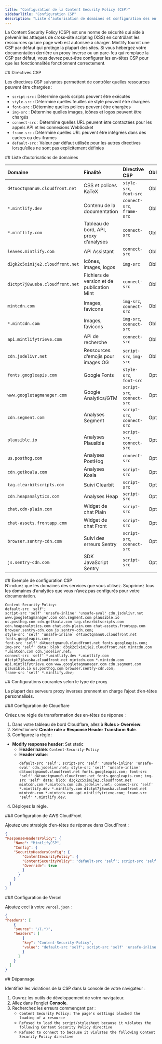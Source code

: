 ```yaml
---
title: "Configuration de la Content Security Policy (CSP)"
sidebarTitle: "Configuration CSP"
description: "Liste d’autorisation de domaines et configuration des en-têtes pour les proxys inverses, pare-feu et réseaux appliquant des politiques de sécurité strictes"
---
```


La Content Security Policy (CSP) est une norme de sécurité qui aide à prévenir les attaques de cross-site scripting (XSS) en contrôlant les ressources qu’une page web est autorisée à charger. Mintlify fournit une CSP par défaut qui protège la plupart des sites. Si vous hébergez votre documentation derrière un proxy inverse ou un pare-feu qui remplace la CSP par défaut, vous devrez peut-être configurer les en-têtes CSP pour que les fonctionnalités fonctionnent correctement.

<div id="csp-directives">
  ## Directives CSP
</div>

Les directives CSP suivantes permettent de contrôler quelles ressources peuvent être chargées :

- `script-src` : Détermine quels scripts peuvent être exécutés
- `style-src` : Détermine quelles feuilles de style peuvent être chargées
- `font-src` : Détermine quelles polices peuvent être chargées
- `img-src` : Détermine quelles images, icônes et logos peuvent être chargés
- `connect-src` : Détermine quelles URL peuvent être contactées pour les appels API et les connexions WebSocket
- `frame-src` : Détermine quelles URL peuvent être intégrées dans des cadres ou des iframes
- `default-src` : Valeur par défaut utilisée pour les autres directives lorsqu’elles ne sont pas explicitement définies

<div id="domain-whitelist">
  ## Liste d’autorisations de domaines
</div>

| Domaine | Finalité | Directive CSP | Obligatoire |
|:-------|:--------|:--------------|:-------|
| `d4tuoctqmanu0.cloudfront.net` | CSS et polices KaTeX | `style-src`, `font-src` | Obligatoire |
| `*.mintlify.dev` | Contenu de la documentation | `connect-src`, `frame-src` | Obligatoire |
| `*.mintlify.com` | Tableau de bord, API, proxy d’analyses | `connect-src` | Obligatoire |
| `leaves.mintlify.com` | API Assistant | `connect-src` | Obligatoire |
| `d3gk2c5xim1je2.cloudfront.net` | Icônes, images, logos | `img-src` | Obligatoire |
| `d1ctpt7j8wusba.cloudfront.net` | Fichiers de version et de publication Mint | `connect-src` | Obligatoire |
| `mintcdn.com` | Images, favicons | `img-src`, `connect-src` | Obligatoire |
| `*.mintcdn.com` | Images, favicons | `img-src`, `connect-src` | Obligatoire |
| `api.mintlifytrieve.com` | API de recherche | `connect-src` | Obligatoire |
| `cdn.jsdelivr.net` | Ressources d’emojis pour images OG | `script-src`, `img-src` | Obligatoire |
| `fonts.googleapis.com` | Google Fonts | `style-src`, `font-src` | Optionnel |
| `www.googletagmanager.com` | Google Analytics/GTM | `script-src`, `connect-src` | Optionnel |
| `cdn.segment.com` | Analyses Segment | `script-src`, `connect-src` | Optionnel |
| `plausible.io` | Analyses Plausible | `script-src`, `connect-src` | Optionnel |
| `us.posthog.com` | Analyses PostHog | `connect-src` | Optionnel |
| `cdn.getkoala.com` | Analyses Koala | `script-src` | Optionnel |
| `tag.clearbitscripts.com` | Suivi Clearbit | `script-src` | Optionnel |
| `cdn.heapanalytics.com` | Analyses Heap | `script-src` | Optionnel |
| `chat.cdn-plain.com` | Widget de chat Plain | `script-src` | Optionnel |
| `chat-assets.frontapp.com` | Widget de chat Front | `script-src` | Optionnel |
| `browser.sentry-cdn.com` | Suivi des erreurs Sentry | `script-src`, `connect-src` | Optionnel |
| `js.sentry-cdn.com` | SDK JavaScript Sentry | `script-src` | Optionnel |

<div id="example-csp-configuration">
  ## Exemple de configuration CSP
</div>

<Note>
  N’incluez que les domaines des services que vous utilisez. Supprimez tous les domaines d’analytics que vous n’avez pas configurés pour votre documentation.
</Note>

```text wrap
Content-Security-Policy:
default-src 'self';
script-src 'self' 'unsafe-inline' 'unsafe-eval' cdn.jsdelivr.net www.googletagmanager.com cdn.segment.com plausible.io
us.posthog.com cdn.getkoala.com tag.clearbitscripts.com cdn.heapanalytics.com chat.cdn-plain.com chat-assets.frontapp.com
browser.sentry-cdn.com js.sentry-cdn.com;
style-src 'self' 'unsafe-inline' d4tuoctqmanu0.cloudfront.net fonts.googleapis.com;
font-src 'self' d4tuoctqmanu0.cloudfront.net fonts.googleapis.com;
img-src 'self' data: blob: d3gk2c5xim1je2.cloudfront.net mintcdn.com *.mintcdn.com cdn.jsdelivr.net;
connect-src 'self' *.mintlify.dev *.mintlify.com d1ctpt7j8wusba.cloudfront.net mintcdn.com *.mintcdn.com
api.mintlifytrieve.com www.googletagmanager.com cdn.segment.com plausible.io us.posthog.com browser.sentry-cdn.com;
frame-src 'self' *.mintlify.dev;
```

<div id="common-configurations-by-proxy-type">
  ## Configurations courantes selon le type de proxy
</div>

La plupart des serveurs proxy inverses prennent en charge l’ajout d’en-têtes personnalisés.

<div id="cloudflare-configuration">
  ### Configuration de Cloudflare
</div>

Créez une règle de transformation des en-têtes de réponse :

1. Dans votre tableau de bord Cloudflare, allez à **Rules > Overview**.
2. Sélectionnez **Create rule > Response Header Transform Rule**.
3. Configurez la règle :

- **Modify response header**: Set static
  - **Header name**: `Content-Security-Policy`
  - **Header value**:
    ```text wrap
    default-src 'self'; script-src 'self' 'unsafe-inline' 'unsafe-eval' cdn.jsdelivr.net; style-src 'self' 'unsafe-inline' d4tuoctqmanu0.cloudfront.net fonts.googleapis.com; font-src 'self' d4tuoctqmanu0.cloudfront.net fonts.googleapis.com; img-src 'self' data: blob: d3gk2c5xim1je2.cloudfront.net mintcdn.com *.mintcdn.com cdn.jsdelivr.net; connect-src 'self' *.mintlify.dev *.mintlify.com d1ctpt7j8wusba.cloudfront.net mintcdn.com *.mintcdn.com api.mintlifytrieve.com; frame-src 'self' *.mintlify.dev;
    ```

4. Déployez la règle.

<div id="aws-cloudfront-configuration">
  ### Configuration de AWS CloudFront
</div>

Ajoutez une stratégie d’en-têtes de réponse dans CloudFront :

```json
{
"ResponseHeadersPolicy": {
    "Name": "MintlifyCSP",
    "Config": {
    "SecurityHeadersConfig": {
        "ContentSecurityPolicy": {
        "ContentSecurityPolicy": "default-src 'self'; script-src 'self' 'unsafe-inline' 'unsafe-eval' cdn.jsdelivr.net; style-src 'self' 'unsafe-inline' d4tuoctqmanu0.cloudfront.net fonts.googleapis.com; font-src 'self' d4tuoctqmanu0.cloudfront.net fonts.googleapis.com; img-src 'self' data: blob: d3gk2c5xim1je2.cloudfront.net mintcdn.com *.mintcdn.com cdn.jsdelivr.net; connect-src 'self' *.mintlify.dev *.mintlify.com d1ctpt7j8wusba.cloudfront.net mintcdn.com *.mintcdn.com api.mintlifytrieve.com; frame-src 'self' *.mintlify.dev;",
        "Override": true
        }
      }
    }
  }
}
```

<div id="vercel-configuration">
  ### Configuration de Vercel
</div>

Ajoutez ceci à votre `vercel.json` :

```json
{
"headers": [
    {
    "source": "/(.*)",
    "headers": [
        {
        "key": "Content-Security-Policy",
        "value": "default-src 'self'; script-src 'self' 'unsafe-inline' 'unsafe-eval' cdn.jsdelivr.net; style-src 'self' 'unsafe-inline' d4tuoctqmanu0.cloudfront.net fonts.googleapis.com; font-src 'self' d4tuoctqmanu0.cloudfront.net fonts.googleapis.com; img-src 'self' data: blob: d3gk2c5xim1je2.cloudfront.net mintcdn.com *.mintcdn.com cdn.jsdelivr.net; connect-src 'self' *.mintlify.dev *.mintlify.com d1ctpt7j8wusba.cloudfront.net mintcdn.com *.mintcdn.com api.mintlifytrieve.com; frame-src 'self' *.mintlify.dev;"
        }
      ]
    }
  ]
}
```

<div id="troubleshooting">
  ## Dépannage
</div>

Identifiez les violations de la CSP dans la console de votre navigateur :

1. Ouvrez les outils de développement de votre navigateur.
2. Allez dans l’onglet **Console**.
3. Recherchez les erreurs commençant par :
    - `Content Security Policy: The page's settings blocked the loading of a resource`
    - `Refused to load the script/stylesheet because it violates the following Content Security Policy directive`
    - `Refused to connect to because it violates the following Content Security Policy directive`